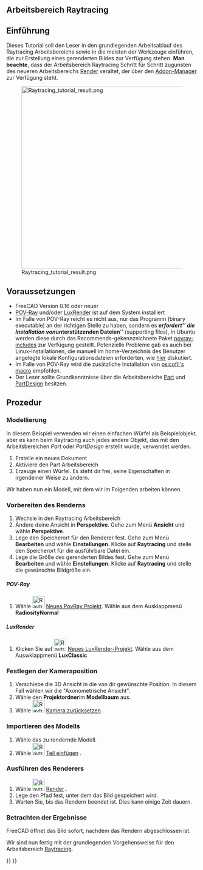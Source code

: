 <languages/>

<span id="Raytracing_Workbench"></span>
==Arbeitsbereich Raytracing==

{{VeryImportantMessage|Der Arbeitsbereich [[Ray_Tracing_Workbench/de|Raytracing]] wird abgelöst durch den neuen Arbeitsbereich [https://github.com/FreeCAD/FreeCAD-render Render Workbench], der als Ersatz geplant ist. Der Arbeitsbereich Render kann mit dem [[Std_AddonMgr/de|Addon-Manager]] installiert werden. Diese Information wird bereitgestellt, weil FreeCAD als Standardeinstellung (mit Stand 0.19-24276) weiterhin mit dem Arbeitsbereich Raytracing ausgeliefert wird und der neue Arbeitsbereich generell in der gleichen Weise arbeiten sollte}}

{{TutorialInfo/de
|Topic= Raytracing
|Level= Anfänger
|Time= 10 Minuten + Renderzeit
|Author=[http://freecadweb.org/wiki/index.php?title=User:Drei Drei]
|FCVersion=0.16 oder neuer
|Files=
}}

== Einführung ==
Dieses Tutorial soll den Leser in den grundlegenden Arbeitsablauf des Raytracing Arbeitsbereichs sowie in die meisten der Werkzeuge einführen, die zur Erstellung eines gerenderten Bildes zur Verfügung stehen. '''Man beachte''', dass der Arbeitsbereich Raytracing Schritt für Schritt zugunsten des neueren Arbeitsbereichs [https://github.com/FreeCAD/FreeCAD-render Render] veraltet, der über den [[Std_AddonMgr/de|Addon-Manager]] zur Verfügung steht.

[[Image:Raytracing_tutorial_result.png|480px]]

== Voraussetzungen ==
* FreeCAD Version 0.16 oder neuer
* [http://www.povray.org/ POV-Ray] und/oder [https://luxcorerender.org/ LuxRender] ist auf dem System installiert
* Im Falle von POV-Ray reicht es nicht aus, nur das Programm (binary executable) an der richtigen Stelle zu haben, sondern es '''''erfordert''''' die Installation von '''''unterstützenden Dateien''''' (supporting files), in Ubuntu werden diese durch das Recommends-gekennzeichnete Paket [https://packages.ubuntu.com/search?keywords=povray-includes povray-includes] zur Verfügung gestellt. Potenzielle Probleme gab es auch bei Linux-Installationen, die manuell im home-Verzeichnis des Benutzer angelegte lokale Konfigurationsdateien erforderten, wie [https://forum.freecad.org/viewtopic.php?f=3&t=27548&start=10#p224576 hier] diskutiert.
* Im Falle von POV-Ray wird die zusätzliche Installation von [https://github.com/psicofil/Macros_FreeCAD psicofil's macro] empfohlen.
* Der Leser sollte Grundkenntnisse über die Arbeitsbereiche [[Part_Workbench/de|Part]] und [[PartDesign_Workbench/de|PartDesign]] besitzen.

<span id="Procedure"></span>
== Prozedur == 

=== Modellierung ===
In diesem Beispiel verwenden wir einen einfachen Würfel als Beispielobjekt, aber es kann beim Raytracing auch jedes andere Objekt, das mit den Arbeitsbereichen ''Part'' oder ''PartDesign'' erstellt wurde, verwendet werden.

# Erstelle ein neues Dokument
# Aktiviere den Part Arbeitsbereich
# Erzeuge einen Würfel. Es steht dir frei, seine Eigenschaften in irgendeiner Weise zu ändern.

Wir haben nun ein Modell, mit dem wir im Folgenden arbeiten können.

=== Vorbereiten des Renderns ===
# Wechsle in den Raytracing Arbeitsbereich
# Ändere deine Ansicht in '''Perspektive'''. Gehe zum Menü '''Ansicht''' und wähle  '''Perspektive'''.
# Lege den Speicherort für den Renderer fest. Gehe zum Menü '''Bearbeiten''' und wähle '''Einstellungen'''. Klicke auf '''Raytracing''' und stelle den Speicherort für die ausführbare Datei ein. 
# Lege die Größe des gerenderten Bildes fest. Gehe zum Menü '''Bearbeiten''' und wähle  '''Einstellungen'''. Klicke auf '''Raytracing''' und stelle die gewünschte Bildgröße ein.

=====POV-Ray=====
# Wähle [[Image:Raytrace_New.svg|32px]] [[Raytracing_New/de|Neues PovRay Projekt]]. Wähle aus dem Ausklappmenü '''RadiosityNormal'''

===== LuxRender =====
# Klicken Sie auf [[Image:Raytrace_Lux.svg|32px]] [[Raytracing_Lux|Neues LuxRender-Projekt]]. Wähle aus dem Auswklappmenü '''LuxClassic'''

=== Festlegen der Kameraposition ===
# Verschiebe die 3D Ansicht in die von dir gewünschte Position. In diesem Fall wählen wir die "Axonometrische Ansicht".
# Wähle den '''Projektordner'''im '''Modellbaum''' aus.
# Wähle [[Image:Raytrace_ResetCamera.svg|32px]] [[Raytracing_ResetCamera/de|Kamera zurücksetzen]] .

===Importieren des Modells===
# Wähle das zu rendernde Modell.
# Wähle [[Image:Raytrace_NewPartSegment.svg|32px]] [[Raytracing_InsertPart/de|Teil einfügen]] .

=== Ausführen des Renderers ===
# Wähle [[Image:Raytrace_Render.svg|32px]] [[Raytracing_Render/de|Render]] . 
# Lege den Pfad fest, unter dem das Bild gespeichert wird.
# Warten Sie, bis das Rendern beendet ist. Dies kann einige Zeit dauern.

=== Betrachten der Ergebnisse ===
FreeCAD öffnet das Bild sofort, nachdem das Rendern abgeschlossen ist.

Wir sind nun fertig mit der grundlegenden Vorgehensweise für den Arbeitsbereich [[Raytracing_Workbench/de|Raytracing]].


{{Raytracing Tools navi{{#translation:}}}}
{{Userdocnavi{{#translation:}}}}